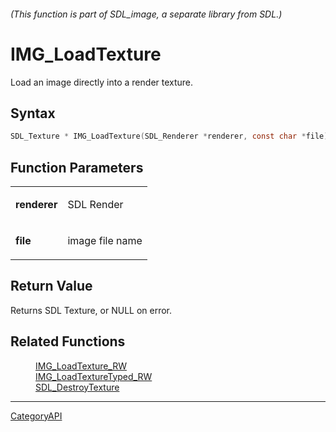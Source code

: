 ====== (This function is part of SDL_image, a separate library from SDL.) ======
= IMG_LoadTexture =

Load an image directly into a render texture.

== Syntax ==

<syntaxhighlight lang='c'>
SDL_Texture * IMG_LoadTexture(SDL_Renderer *renderer, const char *file);
</syntaxhighlight>

== Function Parameters ==

{|
|'''renderer'''
|SDL Render
|-
|'''file'''
|image file name
|}

== Return Value ==

Returns SDL Texture, or NULL on error.

== Related Functions ==

:[[IMG_LoadTexture_RW]]
:[[IMG_LoadTextureTyped_RW]]
:[[SDL_DestroyTexture]]

----
[[CategoryAPI]]


